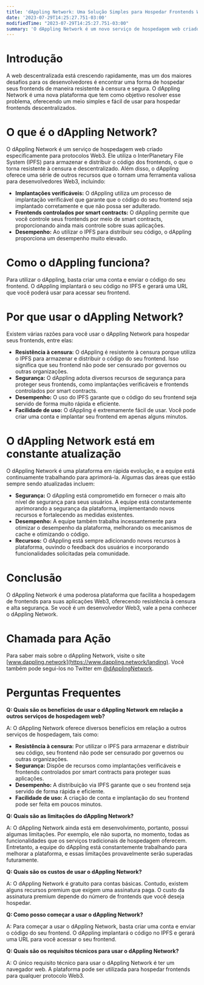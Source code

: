 ```yaml
---
title: 'dAppling Network: Uma Solução Simples para Hospedar Frontends Web3 Resistentes à Censura'
date: '2023-07-29T14:25:27.751-03:00'
modifiedTime: "2023-07-29T14:25:27.751-03:00"
summary: 'O dAppling Network é um novo serviço de hospedagem web criado especificamente para protocolos Web3. Ele utiliza o InterPlanetary File System (IPFS) para armazenar e distribuir o código dos frontends, tornando-os resistentes à censura e descentralizados. O dAppling também oferece diversos outros recursos que o tornam uma ferramenta valiosa para desenvolvedores Web3, incluindo implantações verificáveis, frontends controlados por smart contracts e desempenho aprimorado.'
---
```


# Introdução

A web descentralizada está crescendo rapidamente, mas um dos maiores desafios para os desenvolvedores é encontrar uma forma de hospedar seus frontends de maneira resistente à censura e segura. O dAppling Network é uma nova plataforma que tem como objetivo resolver esse problema, oferecendo um meio simples e fácil de usar para hospedar frontends descentralizados.

# O que é o dAppling Network?

O dAppling Network é um serviço de hospedagem web criado especificamente para protocolos Web3. Ele utiliza o InterPlanetary File System (IPFS) para armazenar e distribuir o código dos frontends, o que o torna resistente à censura e descentralizado. Além disso, o dAppling oferece uma série de outros recursos que o tornam uma ferramenta valiosa para desenvolvedores Web3, incluindo:

- **Implantações verificáveis:** O dAppling utiliza um processo de implantação verificável que garante que o código do seu frontend seja implantado corretamente e que não possa ser adulterado.
- **Frontends controlados por smart contracts:** O dAppling permite que você controle seus frontends por meio de smart contracts, proporcionando ainda mais controle sobre suas aplicações.
- **Desempenho:** Ao utilizar o IPFS para distribuir seu código, o dAppling proporciona um desempenho muito elevado.

# Como o dAppling funciona?

Para utilizar o dAppling, basta criar uma conta e enviar o código do seu frontend. O dAppling implantará o seu código no IPFS e gerará uma URL que você poderá usar para acessar seu frontend.

# Por que usar o dAppling Network?

Existem várias razões para você usar o dAppling Network para hospedar seus frontends, entre elas:

- **Resistência à censura:** O dAppling é resistente à censura porque utiliza o IPFS para armazenar e distribuir o código do seu frontend. Isso significa que seu frontend não pode ser censurado por governos ou outras organizações.
- **Segurança:** O dAppling adota diversos recursos de segurança para proteger seus frontends, como implantações verificáveis e frontends controlados por smart contracts.
- **Desempenho:** O uso do IPFS garante que o código do seu frontend seja servido de forma muito rápida e eficiente.
- **Facilidade de uso:** O dAppling é extremamente fácil de usar. Você pode criar uma conta e implantar seu frontend em apenas alguns minutos.

# O dAppling Network está em constante atualização

O dAppling Network é uma plataforma em rápida evolução, e a equipe está continuamente trabalhando para aprimorá-la. Algumas das áreas que estão sempre sendo atualizadas incluem:

- **Segurança:** O dAppling está comprometido em fornecer o mais alto nível de segurança para seus usuários. A equipe está constantemente aprimorando a segurança da plataforma, implementando novos recursos e fortalecendo as medidas existentes.
- **Desempenho:** A equipe também trabalha incessantemente para otimizar o desempenho da plataforma, melhorando os mecanismos de cache e otimizando o código.
- **Recursos:** O dAppling está sempre adicionando novos recursos à plataforma, ouvindo o feedback dos usuários e incorporando funcionalidades solicitadas pela comunidade.

# Conclusão

O dAppling Network é uma poderosa plataforma que facilita a hospedagem de frontends para suas aplicações Web3, oferecendo resistência à censura e alta segurança. Se você é um desenvolvedor Web3, vale a pena conhecer o dAppling Network.

# Chamada para Ação

Para saber mais sobre o dAppling Network, visite o site [www.dappling.network](https://www.dappling.network/landing). Você também pode segui-los no Twitter em [@dApplingNetwork](https://twitter.com/dApplingNetwork).

# Perguntas Frequentes

**Q: Quais são os benefícios de usar o dAppling Network em relação a outros serviços de hospedagem web?**

A: O dAppling Network oferece diversos benefícios em relação a outros serviços de hospedagem, tais como:
- **Resistência à censura:** Por utilizar o IPFS para armazenar e distribuir seu código, seu frontend não pode ser censurado por governos ou outras organizações.
- **Segurança:** Dispõe de recursos como implantações verificáveis e frontends controlados por smart contracts para proteger suas aplicações.
- **Desempenho:** A distribuição via IPFS garante que o seu frontend seja servido de forma rápida e eficiente.
- **Facilidade de uso:** A criação de conta e implantação do seu frontend pode ser feita em poucos minutos.

**Q: Quais são as limitações do dAppling Network?**

A: O dAppling Network ainda está em desenvolvimento, portanto, possui algumas limitações. Por exemplo, ele não suporta, no momento, todas as funcionalidades que os serviços tradicionais de hospedagem oferecem. Entretanto, a equipe do dAppling está constantemente trabalhando para melhorar a plataforma, e essas limitações provavelmente serão superadas futuramente.

**Q: Quais são os custos de usar o dAppling Network?**

A: O dAppling Network é gratuito para contas básicas. Contudo, existem alguns recursos premium que exigem uma assinatura paga. O custo da assinatura premium depende do número de frontends que você deseja hospedar.

**Q: Como posso começar a usar o dAppling Network?**

A: Para começar a usar o dAppling Network, basta criar uma conta e enviar o código do seu frontend. O dAppling implantará o código no IPFS e gerará uma URL para você acessar o seu frontend.

**Q: Quais são os requisitos técnicos para usar o dAppling Network?**

A: O único requisito técnico para usar o dAppling Network é ter um navegador web. A plataforma pode ser utilizada para hospedar frontends para qualquer protocolo Web3.
